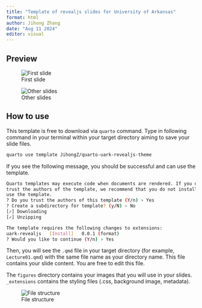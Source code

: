 ```yaml
---
title: "Template of revealjs slides for University of Arkansas"
format: html
author: Jihong Zhang
date: "Aug 11 2024" 
editor: visual
---
```


## Preview

![First slide](figures/screenshot1.png)

![Other slides](figures/screenshot2.png)

## How to use

This template is free to download via `quarto` command. Type in following command in your terminal within your target directory aiming to save your slide files.

``` bash
quarto use template JihongZ/quarto-uark-revealjs-theme
```

If you see the following message, you should be successful and can use the template.

``` bash
Quarto templates may execute code when documents are rendered. If you do not
trust the authors of the template, we recommend that you do not install or 
use the template.
? Do you trust the authors of this template (Y/n) › Yes
? Create a subdirectory for template? (y/N) › No
[✓] Downloading
[✓] Unzipping

The template requires the following changes to extensions:
uark-revealjs   [Install]   0.0.1 (format)
? Would you like to continue (Y/n) › Yes
```

Then, you will see the `.qmd` file in your target directory (for example, `Lecture01.qmd`) with the same file name as your directory name. This file contains your slide content. You are free to edit this file.

The `figures` directory contains your images that you will use in your slides. `_extensions` contains the styling files (.css, background image, metadata).

![File structure](figures/screenshot3.png)
